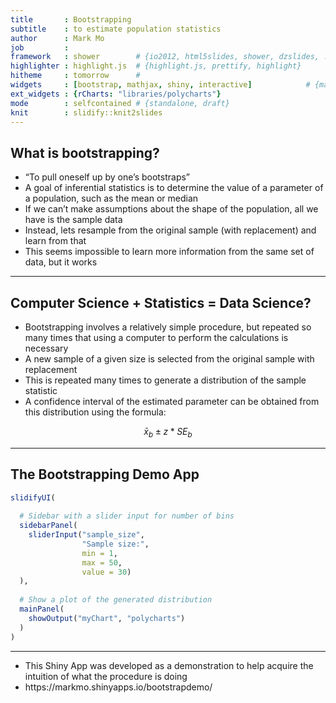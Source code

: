 ```yaml
---
title       : Bootstrapping
subtitle    : to estimate population statistics
author      : Mark Mo
job         : 
framework   : shower        # {io2012, html5slides, shower, dzslides, ...}
highlighter : highlight.js  # {highlight.js, prettify, highlight}
hitheme     : tomorrow      # 
widgets     : [bootstrap, mathjax, shiny, interactive]            # {mathjax, quiz, bootstrap}
ext_widgets : {rCharts: "libraries/polycharts"}
mode        : selfcontained # {standalone, draft}
knit        : slidify::knit2slides
---
```


## What is bootstrapping?

* "To pull oneself up by one's bootstraps"
* A goal of inferential statistics is to determine the value of a parameter of a population, such as the mean or median
* If we can't make assumptions about the shape of the population, all we have is the sample data
* Instead, lets resample from the original sample (with replacement) and learn from that
* This seems impossible to learn more information from the same set of data, but it works

---

## Computer Science + Statistics = Data Science?

* Bootstrapping involves a relatively simple procedure, but repeated so many times that using a computer to perform the calculations is necessary
* A new sample of a given size is selected from the original sample with replacement
* This is repeated many times to generate a distribution of the sample statistic
* A confidence interval of the estimated parameter can be obtained from this distribution using the formula:

$$\bar x_b \pm z * SE_b$$

---

## The Bootstrapping Demo App

```r
slidifyUI(
  
  # Sidebar with a slider input for number of bins
  sidebarPanel(
    sliderInput("sample_size",
                "Sample size:",
                min = 1,
                max = 50,
                value = 30)
  ),
  
  # Show a plot of the generated distribution
  mainPanel(
    showOutput("myChart", "polycharts")
  )
)
```

---

* This Shiny App was developed as a demonstration to help acquire the intuition of what the procedure is doing
* https://markmo.shinyapps.io/bootstrapdemo/






